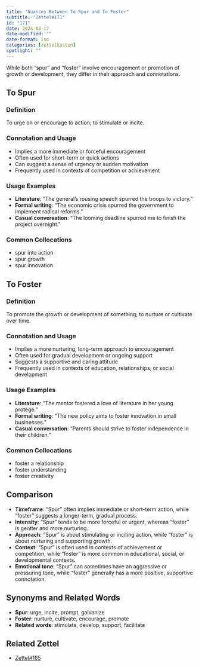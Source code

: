```yaml
---
title: "Nuances Between To Spur and To Foster"
subtitle: "Zettel#171"
id: "171"
date: 2024-08-17
date-modified: ""
date-format: iso
categories: [zettelkasten]
spotlight: ""
---
```

While both "spur" and "foster" involve encouragement or promotion of growth or development, they differ in their approach and connotations.

## To Spur

### Definition

To urge on or encourage to action; to stimulate or incite.

### Connotation and Usage

* Implies a more immediate or forceful encouragement
* Often used for short-term or quick actions
* Can suggest a sense of urgency or sudden motivation
* Frequently used in contexts of competition or achievement

### Usage Examples 

* **Literature**: "The general's rousing speech spurred the troops to victory."
* **Formal writing**: "The economic crisis spurred the government to implement radical reforms."
* **Casual conversation**: "The looming deadline spurred me to finish the project overnight."

### Common Collocations

* spur into action
* spur growth
* spur innovation

## To Foster

### Definition

To promote the growth or development of something; to nurture or cultivate over time.

### Connotation and Usage

* Implies a more nurturing, long-term approach to encouragement
* Often used for gradual development or ongoing support
* Suggests a supportive and caring attitude
* Frequently used in contexts of education, relationships, or social development

### Usage Examples 

* **Literature**: "The mentor fostered a love of literature in her young protégé."
* **Formal writing**: "The new policy aims to foster innovation in small businesses."
* **Casual conversation**: "Parents should strive to foster independence in their children."

### Common Collocations

* foster a relationship
* foster understanding
* foster creativity

## Comparison

* **Timeframe**: "Spur" often implies immediate or short-term action, while "foster" suggests a longer-term, gradual process.
* **Intensity**: "Spur" tends to be more forceful or urgent, whereas "foster" is gentler and more nurturing.
* **Approach**: "Spur" is about stimulating or inciting action, while "foster" is about nurturing and supporting growth.
* **Context**: "Spur" is often used in contexts of achievement or competition, while "foster" is more common in educational, social, or developmental contexts.
* **Emotional tone**: "Spur" can sometimes have an aggressive or pressuring tone, while "foster" generally has a more positive, supportive connotation.

## Synonyms and Related Words

* **Spur**: urge, incite, prompt, galvanize
* **Foster**: nurture, cultivate, encourage, promote
* **Related words**: stimulate, develop, support, facilitate

## Related Zettel

* [Zettel#165](/zettel/165/)
